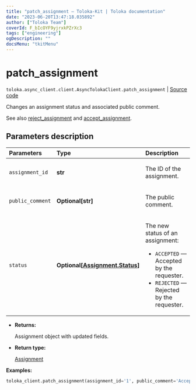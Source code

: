```yaml
---
title: "patch_assignment — Toloka-Kit | Toloka documentation"
date: "2023-06-20T13:47:18.035892"
author: ["Toloka Team"]
coverId: F_bIcOYF9yjrxkPZrXc3
tags: ["engineering"]
ogDescription: ""
docsMenu: "tkitMenu"
---
```


# patch_assignment

`toloka.async_client.client.AsyncTolokaClient.patch_assignment` | [Source code](https://github.com/Toloka/toloka-kit/blob/v1.2.0/src/client/__init__.py#L0)

Changes an assignment status and associated public comment.

See also [reject_assignment](/docs/toloka-kit/reference/toloka.client.TolokaClient.reject_assignment) and [accept_assignment](/docs/toloka-kit/reference/toloka.client.TolokaClient.accept_assignment).

## Parameters description

| Parameters | Type | Description |
| :----------| :----| :-----------|
`assignment_id`|**str**|<p>The ID of the assignment.</p>
`public_comment`|**Optional\[str\]**|<p>The public comment.</p>
`status`|**Optional\[[Assignment.Status](/docs/toloka-kit/reference/toloka.client.assignment.Assignment.Status)\]**|<p>The new status of an assignment:</p> <ul> <li>`ACCEPTED` — Accepted by the requester.</li> <li>`REJECTED` — Rejected by the requester.</li> </ul>

* **Returns:**

  Assignment object with updated fields.

* **Return type:**

  [Assignment](/docs/toloka-kit/reference/toloka.client.assignment.Assignment)

**Examples:**

```python
toloka_client.patch_assignment(assignment_id='1', public_comment='Accepted. Good job.', status='ACCEPTED')
```
